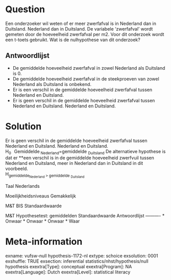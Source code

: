 Question
========
Een onderzoeker wil weten of er meer zwerfafval is in Nederland dan in Duitsland. Nederland dan in Duitsland. De variabele 'zwerfafval' wordt gemeten door de hoeveelheid zwerfafval per m2. Voor dit onderzoek wordt een t-toets gebruikt. Wat is de nulhypothese van dit onderzoek?

Antwoordlijst
----------
* De gemiddelde hoeveelheid zwerfafval in zowel Nederland als Duitsland is 0.
* De gemiddelde hoeveelheid zwerfafval in de steekproeven van zowel Nederland als Duitsland is onbekend.
* Er is een verschil in de gemiddelde hoeveelheid zwerfafval tussen Nederland en Duitsland.
* Er is geen verschil in de gemiddelde hoeveelheid zwerfafval tussen Nederland en Duitsland. Nederland en Duitsland.

Solution
========

Er is geen verschil in de gemiddelde hoeveelheid zwerfafval tussen Nederland en Duitsland. Nederland en Duitsland.  
H<sub>0 \ \ </sub>Gemiddelde<sub> Nederland</sub>=gemiddelde <sub>Duitsland</sub> De alternatieve hypothese is dat er **een verschil is in de gemiddelde hoeveelheid zwerfvuil tussen Nederland en Duitsland, meer in Nederland dan in Duitsland in dit voorbeeld.  
H<sub>gemiddelde<sub>Nederland </sub> &gt; gemiddelde <sub>Duitsland</sub>

Taal Nederlands

Moeilijkheidsniveaus Gemakkelijk

M&T BIS Standaardwaarde

M&T Hypothesetest: gemiddelden Standaardwaarde
Antwoordlijst
----------
* Onwaar
* Onwaar
* Onwaar
* Waar

Meta-information
================
exname: vufsw-null hypothesis-1172-nl
extype: schoice
exsolution: 0001
exshuffle: TRUE
exsection: inferential statistics/nhst/hypothesis/null hypothesis
exextra[Type]: conceptual
exextra[Program]: NA
exextra[Language]: Dutch
exextra[Level]: statistical literacy

